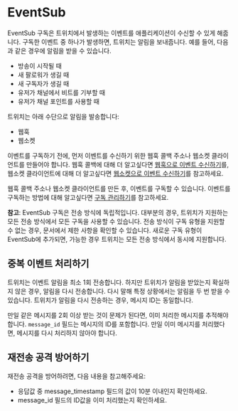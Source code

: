 # EventSub

EventSub 구독은 트위치에서 발생하는 이벤트를 애플리케이션이 수신할 수 있게 해줍니다. 구독한 이벤트 중 하나가 발생하면, 트위치는 알림을 보내줍니다. 예를 들어, 다음과 같은 경우에 알림을 받을 수 있습니다.

- 방송이 시작될 때
- 새 팔로워가 생길 때
- 새 구독자가 생길 때
- 유저가 채널에서 비트를 기부할 때
- 유저가 채널 포인트를 사용할 때

트위치는 아래 수단으로 알림을 발송합니다:

- 웹훅
- 웹소켓

이벤트를 구독하기 전에, 먼저 이벤트를 수신하기 위한 웹훅 콜백 주소나 웹소켓 클라이언트를 만들어야 합니다. 웹훅 콜백에 대해 더 알고싶다면 [웹훅으로 이벤트 수신하기](/eventsub/webhook)를, 웹소켓 클라이언트에 대해 더 알고싶다면 [웹소켓으로 이벤트 수신하기](/eventsub/websocket)를 참고하세요.

웹훅 콜백 주소나 웹소켓 클라이언트를 만든 후, 이벤트를 구독할 수 있습니다. 이벤트를 구독하는 방법에 대해 알고싶다면 [구독 관리하기](/eventsub/manage-subscriptions)를 참고하세요.

**참고**: EventSub 구독은 전송 방식에 독립적입니다. 대부분의 경우, 트위치가 지원하는 모든 전송 방식에서 모든 구독을 사용할 수 있습니다. 전송 방식이 구독 유형을 지원할 수 없는 경우, 문서에서 제한 사항을 확인할 수 있습니다. 새로운 구독 유형이 EventSub에 추가되면, 가능한 경우 트위치는 모든 전송 방식에서 동시에 지원합니다.

## 중복 이벤트 처리하기

트위치는 이벤트 알림을 최소 1회 전송합니다. 하지만 트위치가 알림을 받았는지 확실하지 않은 경우, 알림을 다시 전송합니다. 다시 말해 특정 상황에서는 알림을 두 번 받을 수 있습니다. 트위치가 알림을 다시 전송하는 경우, 메시지 ID는 동일합니다.

만일 같은 메시지를 2회 이상 받는 것이 문제가 된다면, 이미 처리한 메시지를 추적해야 합니다. `message_id` 필드는 메시지의 ID를 포함합니다. 만일 이미 메시지를 처리했다면, 메시지를 다시 처리하지 않아야 합니다.

## 재전송 공격 방어하기

재전송 공격을 방어하려면, 다음 내용을 참고해주세요:

- 응답값 중 message_timestamp 필드의 값이 10분 이내인지 확인하세요.
- message_id 필드의 ID값을 이미 처리했는지 확인하세요.
